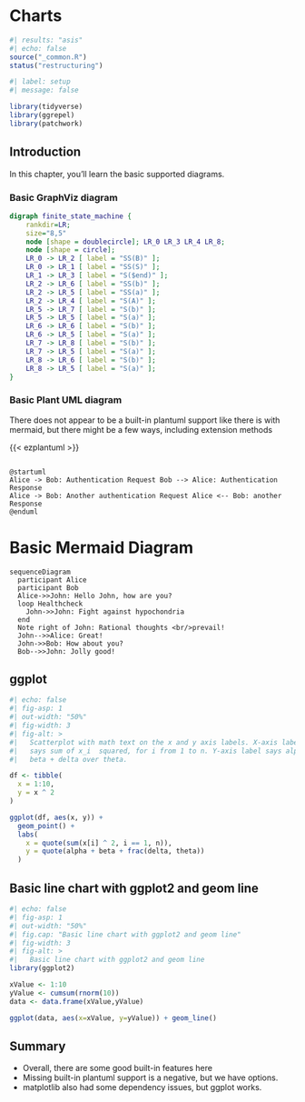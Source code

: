 # Charts {#sec-charts}

```r
#| results: "asis"
#| echo: false
source("_common.R")
status("restructuring")
```

```r
#| label: setup
#| message: false

library(tidyverse)
library(ggrepel)
library(patchwork)
```

## Introduction

In this chapter, you'll learn the basic supported diagrams.

### Basic GraphViz diagram

```dot
digraph finite_state_machine {
	rankdir=LR;
	size="8,5"
	node [shape = doublecircle]; LR_0 LR_3 LR_4 LR_8;
	node [shape = circle];
	LR_0 -> LR_2 [ label = "SS(B)" ];
	LR_0 -> LR_1 [ label = "SS(S)" ];
	LR_1 -> LR_3 [ label = "S($end)" ];
	LR_2 -> LR_6 [ label = "SS(b)" ];
	LR_2 -> LR_5 [ label = "SS(a)" ];
	LR_2 -> LR_4 [ label = "S(A)" ];
	LR_5 -> LR_7 [ label = "S(b)" ];
	LR_5 -> LR_5 [ label = "S(a)" ];
	LR_6 -> LR_6 [ label = "S(b)" ];
	LR_6 -> LR_5 [ label = "S(a)" ];
	LR_7 -> LR_8 [ label = "S(b)" ];
	LR_7 -> LR_5 [ label = "S(a)" ];
	LR_8 -> LR_6 [ label = "S(b)" ];
	LR_8 -> LR_5 [ label = "S(a)" ];
}
```

### Basic Plant UML diagram

There does not appear to be a built-in plantuml support like there is with mermaid, but there might be a few ways, including extension methods

{{< ezplantuml >}}

```

@startuml
Alice -> Bob: Authentication Request Bob --> Alice: Authentication Response
Alice -> Bob: Another authentication Request Alice <-- Bob: another Response
@enduml
```

# Basic Mermaid Diagram

```mermaid
sequenceDiagram
  participant Alice
  participant Bob
  Alice->>John: Hello John, how are you?
  loop Healthcheck
    John->>John: Fight against hypochondria
  end
  Note right of John: Rational thoughts <br/>prevail!
  John-->>Alice: Great!
  John->>Bob: How about you?
  Bob-->>John: Jolly good!
```

## ggplot

```r
#| echo: false
#| fig-asp: 1
#| out-width: "50%"
#| fig-width: 3
#| fig-alt: >
#|   Scatterplot with math text on the x and y axis labels. X-axis label 
#|   says sum of x_i  squared, for i from 1 to n. Y-axis label says alpha + 
#|   beta + delta over theta.

df <- tibble(
  x = 1:10,
  y = x ^ 2
)

ggplot(df, aes(x, y)) +
  geom_point() +
  labs(
    x = quote(sum(x[i] ^ 2, i == 1, n)),
    y = quote(alpha + beta + frac(delta, theta))
  )
```


## Basic line chart with ggplot2 and geom line

```r
#| echo: false
#| fig-asp: 1
#| out-width: "50%"
#| fig.cap: "Basic line chart with ggplot2 and geom line"
#| fig-width: 3
#| fig-alt: >
#|   Basic line chart with ggplot2 and geom line
library(ggplot2)

xValue <- 1:10
yValue <- cumsum(rnorm(10))
data <- data.frame(xValue,yValue)

ggplot(data, aes(x=xValue, y=yValue)) + geom_line()
```


## Summary

- Overall, there are some good built-in features here
- Missing built-in plantuml support is a negative, but we have options.
- matplotlib also had some dependency issues, but ggplot works.

